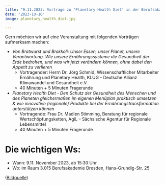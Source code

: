 ```yaml
---
title: "9.11.2023: Vorträge zu 'Planetary Health Diet' in der Berufsakademie"
date: "2023-10-16"
image: planetary_health_diet.jpg

---
```


Gern möchten wir auf eine Veranstaltung mit folgenden Vorträgen aufmerksam machen:

* *Von Bratwurst und Brokkoli: Unser Essen, unser Planet, unsere Verantwortung. Wie unsere Ernährungssysteme die Gesundheit der Erde bedrohen, und was wir jetzt verändern können, ohne dabei den Appetit zu verlieren*
  * Vortragender: Herrn Dr. Jörg Schmid, Wissenschaftlicher Mitarbeiter Ernährung und Planetary Health, KLUG - Deutsche Allianz Klimawandel und Gesundheit e.V.
  * 40 Minuten + 5 Minuten Fragerunde
* *Planetary Health Diet - Den Schutz der Gesundheit des Menschen und des Planeten gleichermaßen im eigenen Menüplan praktisch umsetzen & wie innovative (regionale) Produkte bei der Ernährungstransformation unterstützen können*
  * Vortragende: Frau Dr. Madlen Stimming, Beratung für regionale Wertschöpfungsketten, AgiL – Sächsische Agentur für Regionale Lebensmittel
  * 40 Minuten + 5 Minuten Fragerunde

# Die wichtigen Ws:

* Wann: 9.11. November 2023, ab 15:30 Uhr
* Wo: im Raum 3.015 Berufsakademie Dresden, Hans-Grundig-Str. 25

([Bildquelle](https://commons.wikimedia.org/wiki/File:Food-healthy-vegetables-potatoes_(23958160949).jpg))